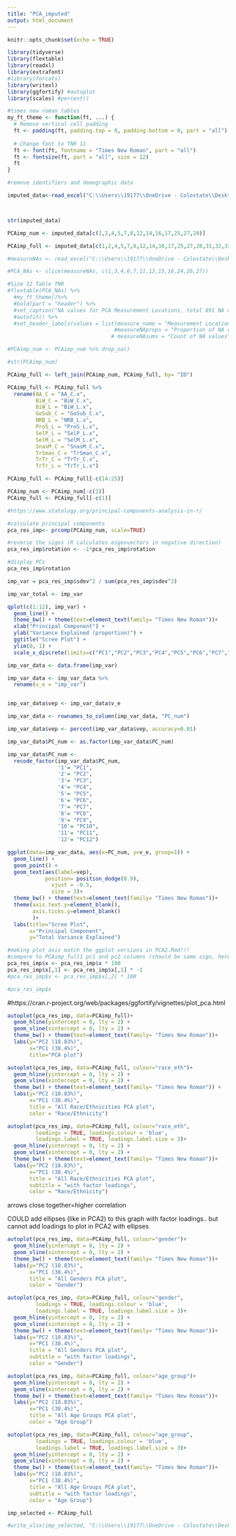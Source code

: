 ```yaml
---
title: "PCA_imputed"
output: html_document
---
```


```r
knitr::opts_chunk$set(echo = TRUE)
```

```r
library(tidyverse)
library(flextable)
library(readxl)
library(extrafont)
#library(forcats)
library(writexl)
library(ggfortify) #autoplot
library(scales) #percent()
```

```r
#times new roman tables
my_ft_theme <- function(ft, ...) {
  # Remove vertical cell padding
  ft <- padding(ft, padding.top = 0, padding.bottom = 0, part = "all")
  
  # Change font to TNR 11
  ft <- font(ft, fontname = "Times New Roman", part = "all")
  ft <- fontsize(ft, part = "all", size = 12)
  ft
}
```

```r
#remove identifiers and demographic data

imputed_data<-read_excel("C:\\Users\\19177\\OneDrive - Colostate\\Desktop\\Dissertation\\headscan_dissertation\\imputed_data.xlsx")



str(imputed_data)
```


```r
PCAimp_num <- imputed_data[c(1,2,4,5,7,8,12,14,16,17,25,27,28)]

PCAimp_full <- imputed_data[c(1,2,4,5,7,8,12,14,16,17,25,27,28,31,32,33)]
```


```r
#measureNAs <- read_excel("C:\\Users\\19177\\OneDrive - Colostate\\Desktop\\Dissertation\\headscan_dissertation\\measureNAs.xlsx")

#PCA_NAs <- slice(measureNAs, c(1,3,4,6,7,11,13,15,16,24,26,27))

#Size 12 Table TNR
#flextable(PCA_NAs) %>%
  #my_ft_theme()%>% 
  #bold(part = "header") %>% 
  #set_caption("NA values for PCA Measurement Locations, total 891 NA values") %>% 
  #autofit() %>% 
  #set_header_labels(values = list(measure_name = "Measurement Location",
                                  #measureNAprops = "Proportion of NA values",
                                 # measureNAsums = "Count of NA values"))
```



```r
#PCAimp_num <- PCAimp_num %>% drop_na()

#str(PCAimp_num)
```




```r
PCAimp_full <- left_join(PCAimp_num, PCAimp_full, by= "ID")

PCAimp_full <- PCAimp_full %>% 
  rename(AA_C = "AA_C.x",
         BiW_C = "BiW_C.x",
         BiW_L = "BiW_L.x",
         GoSub_C = "GoSub_C.x",
         NRB_L = "NRB_L.x",
         ProS_L = "ProS_L.x",
         SelP_L = "SelP_L.x",
         SelM_L = "SelM_L.x",
         SnasM_C = "SnasM_C.x",
         TrSman_C = "TrSman_C.x",
         TrTr_C = "TrTr_C.x",
         TrTr_L = "TrTr_L.x")

PCAimp_full <- PCAimp_full[-c(14:25)]
```


```r
PCAimp_num <- PCAimp_num[-c(1)]
PCAimp_full <- PCAimp_full[-c(1)]
```


```r
#https://www.statology.org/principal-components-analysis-in-r/

#calculate principal components
pca_res_imp<- prcomp(PCAimp_num, scale=TRUE)

#reverse the signs (R calculates eigenvectors in negative direction)
pca_res_imp$rotation <- -1*pca_res_imp$rotation

#display PCs
pca_res_imp$rotation
```


```r
imp_var = pca_res_imp$sdev^2 / sum(pca_res_imp$sdev^2)

imp_var_total <- imp_var
```




```r
qplot(c(1:12), imp_var) + 
  geom_line() + 
  theme_bw() + theme(text=element_text(family= "Times New Roman"))+
  xlab("Principal Component") + 
  ylab("Variance Explained (proportion)") +
  ggtitle("Scree Plot") +
  ylim(0, 1) +
  scale_x_discrete(limits=c("PC1","PC2","PC3","PC4","PC5","PC6","PC7","PC8","PC9","PC10","PC11","PC12")) 
```


```r
imp_var_data <- data.frame(imp_var)

imp_var_data <- imp_var_data %>% 
  rename(v_e = "imp_var")


imp_var_data$vep <- imp_var_data$v_e

imp_var_data <- rownames_to_column(imp_var_data, "PC_num")

imp_var_data$vep <- percent(imp_var_data$vep, accuracy=0.01)

imp_var_data$PC_num <- as.factor(imp_var_data$PC_num)

imp_var_data$PC_num <- 
  recode_factor(imp_var_data$PC_num, 
                '1'= "PC1",
                '2'= "PC2",
                '3'= "PC3",
                '4'= "PC4",
                '5'= "PC5",
                '6'= "PC6",
                '7'= "PC7",
                '8'= "PC8",
                '9'= "PC9",
                '10'= "PC10",
                '11'= "PC11",
                '12'= "PC12")
```

```r
ggplot(data=imp_var_data, aes(x=PC_num, y=v_e, group=1)) + 
  geom_line() +
  geom_point() + 
  geom_text(aes(label=vep),
            position= position_dodge(0.9),
              vjust = -0.5, 
              size = 3)+
  theme_bw() + theme(text=element_text(family= "Times New Roman"))+
  theme(axis.text.y=element_blank(),
        axis.ticks.y=element_blank() 
        )+
  labs(title="Scree Plot",
       x="Principal Component",
       y="Total Variance Explained")
```


```r

#making plot axis match the ggplot versions in PCA2.Rmd!!! 
#compare to PCAimp_full1 pc1 and pc2 columns (should be same sign, here times 100)
pca_res_imp$x <- pca_res_imp$x * 100
pca_res_imp$x[,1] <- pca_res_imp$x[,1] * -1
#pca_res_imp$x <- pca_res_imp$x[,2] * 100

#pca_res_imp$x
```


#https://cran.r-project.org/web/packages/ggfortify/vignettes/plot_pca.html

```r
autoplot(pca_res_imp, data=PCAimp_full)+
  geom_hline(yintercept = 0, lty = 2) +
  geom_vline(xintercept = 0, lty = 2) +
  theme_bw() + theme(text=element_text(family= "Times New Roman"))+  
  labs(y="PC2 (18.83%)",
       x="PC1 (38.4%)",
       title="PCA plot")
```


```r
autoplot(pca_res_imp, data=PCAimp_full, colour="race_eth")+
  geom_hline(yintercept = 0, lty = 2) +
  geom_vline(xintercept = 0, lty = 2) +
  theme_bw() + theme(text=element_text(family= "Times New Roman")) +
  labs(y="PC2 (18.83%)",
       x="PC1 (38.4%)",
       title = "All Race/Ethnicities PCA plot",
       color = "Race/Ethnicity")
```
```r
autoplot(pca_res_imp, data=PCAimp_full, colour="race_eth",
         loadings = TRUE, loadings.colour = 'blue',
         loadings.label = TRUE, loadings.label.size = 3)+
  geom_hline(yintercept = 0, lty = 2) +
  geom_vline(xintercept = 0, lty = 2) +
  theme_bw() + theme(text=element_text(family= "Times New Roman"))+
  labs(y="PC2 (18.83%)",
       x="PC1 (38.4%)",
       title = "All Race/Ethnicities PCA plot",
       subtitle = "with factor loadings",
       color = "Race/Ethnicity")
```
arrows close together=higher correlation

COULD add ellipses (like in PCA2) to this graph with factor loadings.. 
but cannot add loadings to plot in PCA2 with ellipses 


```r
autoplot(pca_res_imp, data=PCAimp_full, colour="gender")+
  geom_hline(yintercept = 0, lty = 2) +
  geom_vline(xintercept = 0, lty = 2) +
  theme_bw() + theme(text=element_text(family= "Times New Roman"))+
  labs(y="PC2 (18.83%)",
       x="PC1 (38.4%)",
       title = "All Genders PCA plot",
       color = "Gender")
```

```r
autoplot(pca_res_imp, data=PCAimp_full, colour="gender",
         loadings = TRUE, loadings.colour = 'blue',
         loadings.label = TRUE, loadings.label.size = 3)+
  geom_hline(yintercept = 0, lty = 2) +
  geom_vline(xintercept = 0, lty = 2) +
  theme_bw() + theme(text=element_text(family= "Times New Roman"))+
  labs(y="PC2 (18.83%)",
       x="PC1 (38.4%)",
       title = "All Genders PCA plot",
       subtitle = "with factor loadings",
       color = "Gender")
```


```r
autoplot(pca_res_imp, data=PCAimp_full, colour="age_group")+
  geom_hline(yintercept = 0, lty = 2) +
  geom_vline(xintercept = 0, lty = 2) +
  theme_bw() + theme(text=element_text(family= "Times New Roman"))+
  labs(y="PC2 (18.83%)",
       x="PC1 (38.4%)",
       title = "All Age Groups PCA plot",
       color = "Age Group")
```


```r
autoplot(pca_res_imp, data=PCAimp_full, colour="age_group",
         loadings = TRUE, loadings.colour = 'blue',
         loadings.label = TRUE, loadings.label.size = 3)+
  geom_hline(yintercept = 0, lty = 2) +
  geom_vline(xintercept = 0, lty = 2) +
  theme_bw() + theme(text=element_text(family= "Times New Roman"))+
  labs(y="PC2 (18.83%)",
       x="PC1 (38.4%)",
       title = "All Age Groups PCA plot",
       subtitle = "with factor loadings",
       color = "Age Group")
```


```r
imp_selected <- PCAimp_full

#write_xlsx(imp_selected, "C:\\Users\\19177\\OneDrive - Colostate\\Desktop\\Dissertation\\headscan_dissertation\\imp_selected.xlsx")
```

